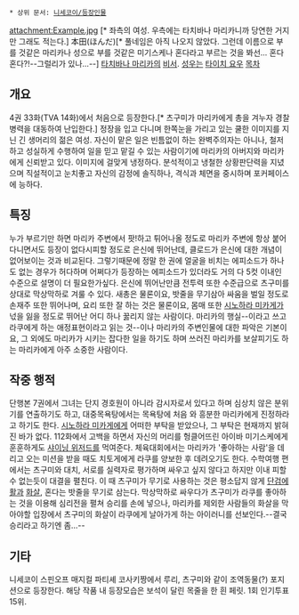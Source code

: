  * 상위 문서: [[니세코이/등장인물]]
attachment:Example.jpg [* 좌측의 여성. 우측에는 타치바나 마리카니까 당연한 거지만 그래도 적는다.]
本田(ほんだ)[* 풀네임은 아직 나오지 않았다. 그런데 이름으로 부를 것같은 마리카나 성으로 부를 것같은 미기스케나 혼다라고 부르는 것을 봐선... 혼다 혼다?!--그럴리가 있나...--]
[[타치바나 마리카]]의 [[비서]]. 
[[성우]]는 [[타이치 요우]]
[[목차]]
== 개요 ==
4권 33화(TVA 14화)에서 처음으로 등장한다.[* 츠구미가 마리카에게 총을 겨누자 경찰병력을 대동하여 난입한다.]
정장을 입고 다니며 한쪽눈을 가리고 있는 쿨한 이미지를 지닌 긴 생머리의 젊은 여성. 
자신이 맡은 일은 빈틈없이 하는 완벽주의자는 아니나, 철저하고 성실하게 수행하여 일을 믿고 맡길 수 있는 사람이기에 마리카의 아버지와 마리카에게 신뢰받고 있다.
이미지에 걸맞게 냉정하다. 분석적이고 냉철한 상황판단력을 지녔으며 직설적이고 눈치좋고 자신의 감정에 솔직하나, 격식과 체면을 중시하며 포커페이스에 능하다. 
== 특징 ==
누가 부르기만 하면 마리카 주변에서 팟!하고 튀어나올 정도로 마리카 주변에 항상 붙어다니면서도 등장이 없다시피할 정도로 은신에 뛰어난데, 클로드가 은신에 대한 개념이 없어보이는 것과 비교된다. 그렇기때문에 정말 한 권에 얼굴을 비치는 에피소드가 하나도 없는 경우가 허다하며 어쩌다가 등장하는 에피소드가 있더라도 거의 다 5컷 이내인 수준으로 설명이 더 필요한가싶다. 은신에 뛰어난만큼 전투력 또한 수준급으로 츠구미를 상대로 막상막하로 겨룰 수 있다. 새총은 물론이요, 밧줄을 무기삼아 싸움을 벌일 정도로 손재주 또한 뛰어나며, 요리 또한 잘 하는 것은 물론이요, 몸매 또한 [[시노하라 미카게]]가 넋을 잃을 정도로 뛰어난 어디 하나 꿇리지 않는 사람이다.
마리카의 행실--이라고 쓰고 라쿠에게 하는 애정표현이라고 읽는 것--이나 마리카의 주변인물에 대한 파악은 기본이요, 그 외에도 마리카가 시키는 잡다한 일을 하기도 하며 쓰러진 마리카를 보살피기도 하는 마리카에게 아주 소중한 사람이다.
== 작중 행적 ==
단행본 7권에서 그녀는 단지 경호원이 아니라 감시자로서 있다고 하며 심상치 않은 분위기를 연출하기도 하고, 대중목욕탕에서는 목욕탕에 처음 와 흥분한 마리카에게 진정하라고 하기도 한다. [[시노하라 미카게]]에게 어떠한 부탁을 받았으나, 그 부탁은 현재까지 밝혀진 바가 없다. 112화에서 고백을 하면서 자신의 머리를 헝클어뜨린 아이바 미기스케에게 훈훈하게도 [[샤이닝 위저드]]를 먹여준다. 체육대회에서는 마리카가 '좋아하는 사람'을 데리고 오는 미션을 받을 때도 치토게에게 라쿠를 양보한 후 데려오기도 한다.
수학여행 편에서는 츠구미와 대치, 서로를 실력자로 평가하며 싸우고 싶지 않다고 하지만 이내 피할 수 없는듯이 대결을 펼친다. 이 때 츠구미가 무기로 사용하는 것은 평소답지 않게 [[단검]]에 [[활]]과 [[화살]], 혼다는 밧줄을 무기로 삼는다. 막상막하로 싸우다가 츠구미가 라쿠를 좋아하는 것을 이용해 심리전을 펼쳐 승리를 손에 넣으나, 마리카를 제외한 사람들의 화살을 막아야할 입장에서 츠구미의 화살이 라쿠에게 날아가게 하는 아이러니를 선보인다.--결국 승리라고 하기엔 좀...--
== 기타 == 
니세코이 스핀오프 매지컬 파티셰 코사키짱에서 루리, 츠구미와 같이 조역동물(?) 포지션으로 등장한다. 해당 작품 내 등장모습은 보석이 달린 목줄을 한 흰 페릿. 
1회 인기투표 15위.
